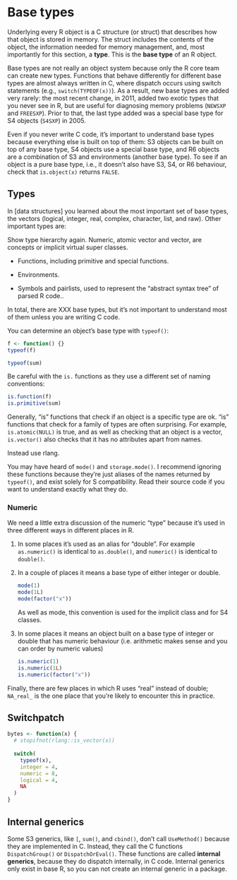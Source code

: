 # Base types {#base-types}

Underlying every R object is a C structure (or struct) that describes how that object is stored in memory. The struct includes the contents of the object, the information needed for memory management, and, most importantly for this section, a __type__. This is the __base type__ of an R object.

Base types are not really an object system because only the R core team can create new types. Functions that behave differently for different base types are almost always written in C, where dispatch occurs using switch statements (e.g., `switch(TYPEOF(x))`). As a result, new base types are added very rarely: the most recent change, in 2011, added two exotic types that you never see in R, but are useful for diagnosing memory problems (`NEWSXP` and `FREESXP`). Prior to that, the last type added was a special base type for S4 objects (`S4SXP`) in 2005. \indexc{SEXP} \index{base types} \index{objects!base types}

Even if you never write C code, it's important to understand base types because everything else is built on top of them: S3 objects can be built on top of any base type, S4 objects use a special base type, and R6 objects are a combination of S3 and environments (another base type). To see if an object is a pure base type, i.e., it doesn't also have S3, S4, or R6 behaviour, check that `is.object(x)` returns `FALSE`.

## Types

In [data structures] you learned about the most important set of base types, the vectors (logical, integer, real, complex, character, list, and raw). Other important types are:

Show type hierarchy again. Numeric, atomic vector and vector, are concepts or implicit virtual super classes.

* Functions, including primitive and special functions.

* Environments.

* Symbols and pairlists, used to represent the "abstract syntax tree"
  of parsed R code..

In total, there are XXX base types, but it's not important to understand most of them unless you are writing C code.

You can determine an object's base type with `typeof()`:  \indexc{typeof()} 

```r
f <- function() {}
typeof(f)

typeof(sum)
```

Be careful with the `is.` functions as they use a different set of naming conventions:

```r
is.function(f)
is.primitive(sum)
```

Generally, "is" functions that check if an object is a specific type are ok. "is" functions that check for a family of types are often surprising. For example, `is.atomic(NULL)` is true, and as well as checking that an object is a vector, `is.vector()` also checks that it has no attributes apart from names.

Instead use rlang.

You may have heard of `mode()` and `storage.mode()`. I recommend ignoring these functions because they're just aliases of the names returned by `typeof()`, and exist solely for S compatibility. Read their source code if you want to understand exactly what they do. \indexc{mode()}

### Numeric

We need a little extra discussion of the numeric "type" because it's used in three different ways in different places in R.

1.  In some places it's used as an alias for "double".  For example
    `as.numeric()` is identical to `as.double()`, and `numeric()` is
    identical to `double()`.
    
1.  In a couple of places it means a base type of either integer or double. 

    ```r
    mode(1)
    mode(1L)
    mode(factor("x"))
    ```
    
    As well as mode, this convention is used for the implicit class and 
    for S4 classes.

1.  In some places it means an object built on a base type of integer or 
    double that has numeric behaviour (i.e. arithmetic makes sense and you
    can order by numeric values)
    
    ```r
    is.numeric(1)
    is.numeric(1L)
    is.numeric(factor("x"))
    ```

Finally, there are few places in which R uses "real" instead of double; `NA_real_` is the one place that you're likely to encounter this in practice.

## Switchpatch

```r
bytes <- function(x) {
  # stopifnot(rlang::is_vector(x))
  
  switch(
    typeof(x),
    integer = 4,
    numeric = 8,
    logical = 4,
    NA
  )
}
```

## Internal generics

Some S3 generics, like `[`, `sum()`, and `cbind()`, don't call `UseMethod()` because they are implemented in C. Instead, they call the C functions `DispatchGroup()` or `DispatchOrEval()`. These functions are called __internal generics__, because they do dispatch internally, in C code. Internal generics only exist in base R, so you can not create an internal generic in a package.

